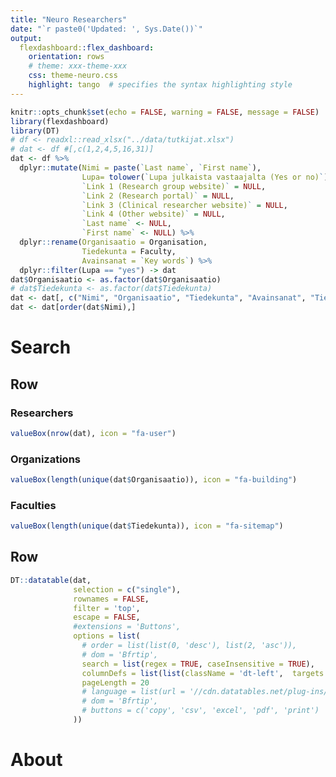 ```yaml
---
title: "Neuro Researchers"
date: "`r paste0('Updated: ', Sys.Date())`"
output:
  flexdashboard::flex_dashboard:
    orientation: rows
    # theme: xxx-theme-xxx
    css: theme-neuro.css
    highlight: tango  # specifies the syntax highlighting style
---
```




```r
knitr::opts_chunk$set(echo = FALSE, warning = FALSE, message = FALSE)
library(flexdashboard)
library(DT)
# df <- readxl::read_xlsx("../data/tutkijat.xlsx")
# dat <- df #[,c(1,2,4,5,16,31)]
dat <- df %>% 
  dplyr::mutate(Nimi = paste(`Last name`, `First name`),
                Lupa= tolower(`Lupa julkaista vastaajalta (Yes or no)`),
                `Link 1 (Research group website)` = NULL,
                `Link 2 (Research portal)` = NULL,
                `Link 3 (Clinical researcher website)` = NULL,
                `Link 4 (Other website)` = NULL,
                `Last name` <- NULL,
                `First name` <- NULL) %>% 
  dplyr::rename(Organisaatio = Organisation,
                Tiedekunta = Faculty,
                Avainsanat = `Key words`) %>% 
  dplyr::filter(Lupa == "yes") -> dat
dat$Organisaatio <- as.factor(dat$Organisaatio)
# dat$Tiedekunta <- as.factor(dat$Tiedekunta)
dat <- dat[, c("Nimi", "Organisaatio", "Tiedekunta", "Avainsanat", "Tiedot")]
dat <- dat[order(dat$Nimi),]


```


Search
=======================================================================

Row
-----------------------------------------------------------------------

### Researchers

```r
valueBox(nrow(dat), icon = "fa-user")
```

### Organizations

```r
valueBox(length(unique(dat$Organisaatio)), icon = "fa-building")
```

### Faculties

```r
valueBox(length(unique(dat$Tiedekunta)), icon = "fa-sitemap")
```



Row
-----------------------------------------------------------------------


```r
DT::datatable(dat,
              selection = c("single"),
              rownames = FALSE, 
              filter = 'top',
              escape = FALSE,
              #extensions = 'Buttons', 
              options = list(
                # order = list(list(0, 'desc'), list(2, 'asc')),
                # dom = 'Bfrtip',
                search = list(regex = TRUE, caseInsensitive = TRUE),
                columnDefs = list(list(className = 'dt-left',  targets = "_all")),
                pageLength = 20
                # language = list(url = '//cdn.datatables.net/plug-ins/1.10.11/i18n/Finnish.json')
                # dom = 'Bfrtip',
                # buttons = c('copy', 'csv', 'excel', 'pdf', 'print')
              )) 

```

About
=======================================================================




